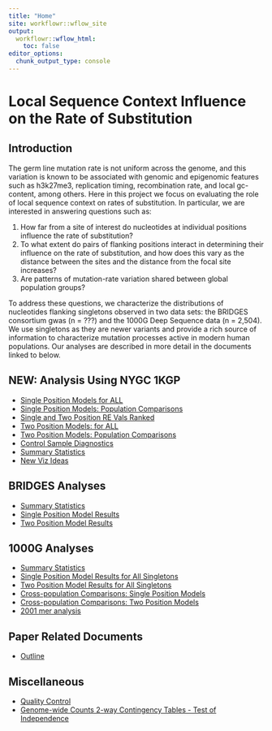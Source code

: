 ```yaml
---
title: "Home"
site: workflowr::wflow_site
output:
  workflowr::wflow_html:
    toc: false
editor_options:
  chunk_output_type: console
---
```


# Local Sequence Context Influence on the Rate of Substitution

## Introduction

The germ line mutation rate is not uniform across the genome, and this variation is known to be associated with genomic and epigenomic features such as h3k27me3, replication timing, recombination rate, and local gc-content, among others. Here in this project we focus on evaluating the role of local sequence context on rates of substitution. In particular, we are interested in answering questions such as:

1. How far from a site of interest do nucleotides at individual positions influence the rate of substitution?
2. To what extent do pairs of flanking positions interact in determining their influence on the rate of substitution, and how does this vary as the distance between the sites and the distance from the focal site increases?
3. Are patterns of mutation-rate variation shared between global population groups?

To address these questions, we characterize the distributions of nucleotides flanking singletons observed in two data sets: the BRIDGES consortium gwas (n = ???) and the 1000G Deep Sequence data (n = 2,504). We use singletons as they are newer variants and provide a rich source of information to characterize mutation processes active in modern human populations. Our analyses are described in more detail in the documents linked to below.

## NEW: Analysis Using NYGC 1KGP
* [Single Position Models for ALL](NYGC_single_position_ALL.html)
* [Single Position Models: Population Comparisons](NYGC_single_position_comp.html)
* [Single and Two Position RE Vals Ranked](NYGC_rank_re_vals.html)
* [Two Position Models: for ALL](NYGC_two_pos_all.html)
* [Two Position Models: Population Comparisons](NYGC_two_pos_comp.html)
* [Control Sample Diagnostics](NYGC_control_samples.html)
* [Summary Statistics](NYGC_summary_stats.html)
* [New Viz Ideas](NYGC_new_vis.html)

## BRIDGES Analyses

* [Summary Statistics](BRIDGES_summary_stats.html)
* [Single Position Model Results](BRIDGES_single_position.html)
* [Two Position Model Results](BRIDGES_two_positions.html)

## 1000G Analyses

* [Summary Statistics](1000G_summary_stats.html)
* [Single Position Model Results for All Singletons](1000G_single_position_ALL.html)
* [Two Position Model Results for All Singletons](1000G_two_positions_ALL.html)
* [Cross-population Comparisons: Single Position Models](1000G_single_position_comp.html)
* [Cross-population Comparisons: Two Position Models](1000G_two_positions_comp.html)
* [2001 mer analysis](1kgp_100bp_sp.html)

## Paper Related Documents

* [Outline](outline.html)

## Miscellaneous

* [Quality Control](quality_control.html)
* [Genome-wide Counts 2-way Contingency Tables - Test of Independence](gw_chisq_ind.html)
